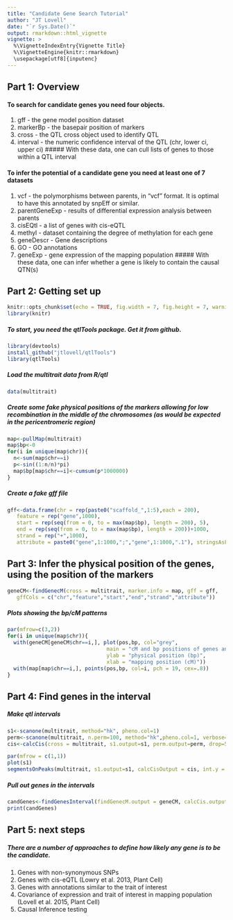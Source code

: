 ```yaml
---
title: "Candidate Gene Search Tutorial"
author: "JT Lovell"
date: "`r Sys.Date()`"
output: rmarkdown::html_vignette
vignette: >
  %\VignetteIndexEntry{Vignette Title}
  %\VignetteEngine{knitr::rmarkdown}
  \usepackage[utf8]{inputenc}
---
```


## Part 1: Overview
#### To search for candidate genes you need four objects. 
1. gff - the gene model position dataset
2. markerBp - the basepair position of markers 
3. cross - the QTL cross object used to identify QTL
4. interval - the numeric confidence interval of the QTL (chr, lower ci, upper ci)
##### With these data, one can cull lists of genes to those within a QTL interval

#### To infer the potential of a candidate gene you need at least one of 7 datasets
1. vcf - the polymorphisms between parents, in "vcf" format. It is optimal to have this annotated by snpEff or similar. 
2. parentGeneExp - results of differential expression analysis between parents
3. cisEQtl - a list of genes with cis-eQTL
4. methyl - dataset containing the degree of methylation for each gene
5. geneDescr - Gene descriptions
6. GO - GO annotations
7. geneExp - gene expression of the mapping population
##### With these data, one can infer whether a gene is likely to contain the causal QTN(s)

## Part 2: Getting set up
```r
knitr::opts_chunk$set(echo = TRUE, fig.width = 7, fig.height = 7, warning = FALSE)
library(knitr)
```

##### To start, you need the qtlTools package. Get it from github.
```r
library(devtools)
install_github("jtlovell/qtlTools")
library(qtlTools)
```

##### Load the multitrait data from R/qtl
```r
data(multitrait)
```

##### Create some fake physical positions of the markers allowing for low recombination in the middle of the chromosomes (as would be expected in the pericentromeric region)
```r
map<-pullMap(multitrait)
map$bp<-0
for(i in unique(map$chr)){
  n<-sum(map$chr==i)
  p<-sin((1:n/n)*pi)
  map$bp[map$chr==i]<-cumsum(p*1000000)
}
```

##### Create a fake gff file
```r
gff<-data.frame(chr = rep(paste0("scaffold_",1:5),each = 200),
   feature = rep("gene",1000),
   start = rep(seq(from = 0, to = max(map$bp), length = 200), 5),
   end = rep(seq(from = 0, to = max(map$bp), length = 200))+1000,
   strand = rep("+",1000),
   attribute = paste0("gene",1:1000,";","gene",1:1000,".1"), stringsAsFactors=F)
```

## Part 3: Infer the physical position of the genes, using the position of the markers
```r
geneCM<-findGenecM(cross = multitrait, marker.info = map, gff = gff,
   gffCols = c("chr","feature","start","end","strand","attribute"))
```
##### Plots showing the bp/cM patterns
```r
par(mfrow=c(3,2))
for(i in unique(map$chr)){
  with(geneCM[geneCM$chr==i,], plot(pos,bp, col="grey", 
                                main = "cM and bp positions of genes and markers",
                                ylab = "physical position (bp)",
                                xlab = "mapping position (cM)"))
  with(map[map$chr==i,], points(pos,bp, col=i, pch = 19, cex=.8))
}
```

## Part 4: Find genes in the interval
##### Make qtl intervals
```r
s1<-scanone(multitrait, method="hk", pheno.col=1)
perm<-scanone(multitrait, n.perm=100, method="hk",pheno.col=1, verbose=FALSE)
cis<-calcCis(cross = multitrait, s1.output=s1, perm.output=perm, drop=5)

par(mfrow = c(1,1))
plot(s1)
segmentsOnPeaks(multitrait, s1.output=s1, calcCisOutput = cis, int.y = 13.1)
```

##### Pull out genes in the intervals
```r
candGenes<-findGenesInterval(findGenecM.output = geneCM, calcCis.output = cis)
print(candGenes)
```

## Part 5: next steps
##### There are a number of approaches to define how likely any gene is to be the candidate. 
1. Genes with non-synonymous SNPs
2. Genes with cis-eQTL (Lowry et al. 2013, Plant Cell)
3. Genes with annotations similar to the trait of interest
4. Covariance of expression and trait of interest in mapping population (Lovell et al. 2015, Plant Cell)
5. Causal Inference testing
